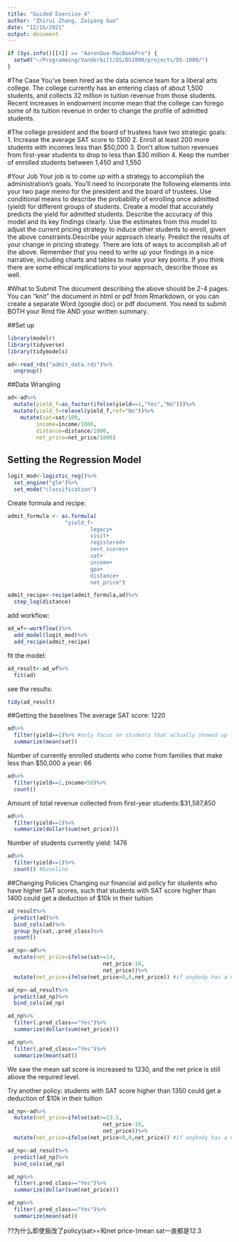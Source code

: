 ```yaml
---
title: "Guided Exercise 4"
author: "Zhirui Zhang, Zaiyang Guo"
date: "12/16/2021"
output: document
---
```

```r
if (Sys.info()[[4]] == "AaronGuo-MacBookPro") {
  setwd("~/Programming/Vanderbilt/DS/DS1000/projects/DS-1000/")
}
```

#The Case
You’ve been hired as the data science team for a liberal arts college. The college currently has an entering class of about 1,500 students, and collects 32 million in tuition revenue from those students. Recent increases in endowment income mean that the college can forego some of its tuition revenue in order to change the profile of admitted students.

#The college president and the board of trustees have two strategic goals:
1. Increase the average SAT score to 1300
2. Enroll at least 200 more students with incomes less than \$50,000
3. Don't allow tuition revenues from first-year students to drop to less than \$30 million
4. Keep the number of enrolled students between 1,450 and 1,550

#Your Job
Your job is to come up with a strategy to accomplish the administration’s goals.
You’ll need to incorporate the following elements into your two page memo for the president and the board of trustees.
Use conditional means to describe the probability of enrolling once admitted (yield) for different groups of students.
Create a model that accurately predicts the yield for admitted students. Describe the accuracy of this model and its key findings clearly.
Use the estimates from this model to adjust the current pricing strategy to induce other students to enroll, given the above constraints.Describe your approach clearly.
Predict the results of your change in pricing strategy.
There are lots of ways to accomplish all of the above. Remember that you need to write up your findings in a nice narrative, including charts and tables to make your key points. If you think there are some ethical implications to your approach, describe those as well.

#What to Submit
The document describing the above should be 2-4 pages. You can “knit” the document in html or pdf from Rmarkdown, or you can create a separate Word (google doc) or pdf document. You need to submit BOTH your Rmd file AND your written summary.



##Set up
```r
library(modelr)
library(tidyverse)
library(tidymodels)
```

```r
ad<-read_rds("admit_data.rds")%>%
  ungroup()
```

##Data Wrangling
```r
ad<-ad%>%
  mutate(yield_f=as_factor(ifelse(yield==1,"Yes","No")))%>%
  mutate(yield_f=relevel(yield_f,ref="No"))%>%
    mutate(sat=sat/100,
         income=income/1000,
         distance=distance/1000,
         net_price=net_price/1000)
```

## Setting the Regression Model
```r
logit_mod<-logistic_reg()%>%
  set_engine("glm")%>%
  set_mode("classification")
```
Create formula and recipe:
```r
admit_formula <- as.formula(
                  "yield_f~
                          legacy+
                          visit+
                          registered+
                          sent_scores+
                          sat+
                          income+
                          gpa+
                          distance+
                          net_price")

admit_recipe<-recipe(admit_formula,ad)%>%
  step_log(distance)
```
add workflow:
```r
ad_wf<-workflow()%>%
  add_model(logit_mod)%>%
  add_recipe(admit_recipe)
```
fit the model:
```r
ad_result<-ad_wf%>%
  fit(ad)
```
see the results:
```r
tidy(ad_result)
```

##Getting the baselines
The average SAT score: 1220
```r
ad%>%
  filter(yield==1)%>% #only focus on students that actually showed up
  summarize(mean(sat))
```
Number of currently enrolled students who come from families that make less than $50,000 a year: 66
```r
ad%>%
  filter(yield==1,income<50)%>%
  count()
```
Amount of total revenue collected from first-year students:$31,587,850
```r
ad%>%
  filter(yield==1)%>%
  summarize(dollar(sum(net_price)))
```
Number of students currently yield: 1476
```r
ad%>%
  filter(yield==1)%>%
  count() #baseline
```

##Changing Policies
Changing our financial aid policy for students who have higher SAT scores, such that students with SAT score higher than 1400 could get a deduction of $10k in their tuition
```r
ad_result%>%
  predict(ad)%>%
  bind_cols(ad)%>%
  group_by(sat,.pred_class)%>%
  count()
```
```r
ad_np<-ad%>%
  mutate(net_price=ifelse(sat>=14, 
                              net_price-10,
                              net_price))%>%
  mutate(net_price=ifelse(net_price<0,0,net_price)) #if anybody has a net price of 0, change it to 0, otherwise leave it as it is-> because we don't charge people negative tuition!
```
```r
ad_np<-ad_result%>%
  predict(ad_np)%>%
  bind_cols(ad_np)
```
```r
ad_np%>%
  filter(.pred_class=="Yes")%>%
  summarize(dollar(sum(net_price)))
```
```r
ad_np%>%
  filter(.pred_class=="Yes")%>%
  summarize(mean(sat))
```
We saw the mean sat score is increased to 1230, and the net price is still above the required level.

Try another policy: students with SAT score higher than 1350 could get a deduction of $10k in their tuition
```r
ad_np<-ad%>%
  mutate(net_price=ifelse(sat>=13.5, 
                              net_price-10,
                              net_price))%>%
  mutate(net_price=ifelse(net_price<0,0,net_price)) #if anybody has a net price of 0, change it to 0, otherwise leave it as it is-> because we don't charge people negative tuition!
```
```r
ad_np<-ad_result%>%
  predict(ad_np)%>%
  bind_cols(ad_np)
```
```r
ad_np%>%
  filter(.pred_class=="Yes")%>%
  summarize(dollar(sum(net_price)))
```
```r
ad_np%>%
  filter(.pred_class=="Yes")%>%
  summarize(mean(sat))
```
??为什么即使我改了policy(sat>=和net price-)mean sat一直都是12.3

